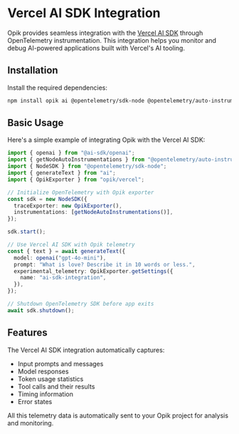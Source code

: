 # Vercel AI SDK Integration

Opik provides seamless integration with the [Vercel AI SDK](https://sdk.vercel.ai/docs) through OpenTelemetry instrumentation. This integration helps you monitor and debug AI-powered applications built with Vercel's AI tooling.

## Installation

Install the required dependencies:

```bash
npm install opik ai @opentelemetry/sdk-node @opentelemetry/auto-instrumentations-node
```

## Basic Usage

Here's a simple example of integrating Opik with the Vercel AI SDK:

```typescript
import { openai } from "@ai-sdk/openai";
import { getNodeAutoInstrumentations } from "@opentelemetry/auto-instrumentations-node";
import { NodeSDK } from "@opentelemetry/sdk-node";
import { generateText } from "ai";
import { OpikExporter } from "opik/vercel";

// Initialize OpenTelemetry with Opik exporter
const sdk = new NodeSDK({
  traceExporter: new OpikExporter(),
  instrumentations: [getNodeAutoInstrumentations()],
});

sdk.start();

// Use Vercel AI SDK with Opik telemetry
const { text } = await generateText({
  model: openai("gpt-4o-mini"),
  prompt: "What is love? Describe it in 10 words or less.",
  experimental_telemetry: OpikExporter.getSettings({
    name: "ai-sdk-integration",
  }),
});

// Shutdown OpenTelemetry SDK before app exits
await sdk.shutdown();
```

## Features

The Vercel AI SDK integration automatically captures:

- Input prompts and messages
- Model responses
- Token usage statistics
- Tool calls and their results
- Timing information
- Error states

All this telemetry data is automatically sent to your Opik project for analysis and monitoring.
